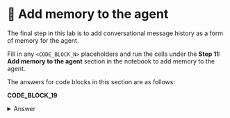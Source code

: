 # 👐 Add memory to the agent

The final step in this lab is to add conversational message history as a form of memory for the agent. 

Fill in any `<CODE_BLOCK_N>` placeholders and run the cells under the **Step 11: Add memory to the agent** section in the notebook to add memory to the agent.

The answers for code blocks in this section are as follows:

**CODE_BLOCK_19**

<details>
<summary>Answer</summary>
<div>
```python
{"configurable": {"thread_id": thread_id}}
```
</div>
</details>